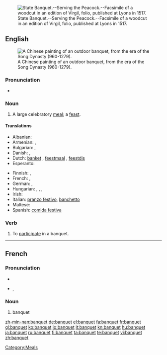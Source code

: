 [[Image:State Banquet Serving the Peacock Fac simile of a Woodcut in an edition of Virgil folio published at Lyons in 1517.png|thumb|right|State Banquet.--Serving the Peacock.--Facsimile of a woodcut in an edition of Virgil, folio, published at Lyons in 1517.]]
==English==
[[Image:Song Dynasty Elegant Party.JPG|thumb|right|A Chinese painting of an outdoor banquet, from the era of the Song Dynasty (960-1279).]]

===Pronunciation===
* {{audio|en-us-banquet.ogg|Audio (US)}}

===Noun===
{{en-noun}}

# A large celebratory [[meal]]; a [[feast]].

====Translations====
{{trans-top|a large celebratory meal; a feast}}
* Albanian: {{t+|sq|banket|xs=Albanian}}
* Armenian: {{t-|hy|խնջույք|tr=xnǰuyk’|sc=Armn|xs=Armenian}}, {{t-|hy|քեֆ|tr=k’ef|sc=Armn|xs=Armenian}}
* Bulgarian: {{t|bg|банкет|sc=Cyrl}},  {{t+|bg|пир|sc=Cyrl}}
* Danish: {{t+|da|middag}}, {{t-|da|banket}}
* Dutch: [[banket]] {{n}}, [[feestmaal]] {{n}}, [[feestdis]] {{m}}
* Esperanto: {{t-|eo|bankedo|xs=Esperanto}}
{{trans-mid}}
* Finnish: {{t-|fi|juhla-ateria}}, {{t-|fi|banketti}}
* French: {{t+|fr|banquet|m}}, {{t+|fr|festin|m}}
* German: {{t+|de|Festmahl|n}}, {{t+|de|Bankett|n}}
* Hungarian: {{t-|hu|bankett}}, {{t|hu|díszebéd}}, {{t-|hu|díszvacsora}}, {{t+|hu|lakoma}}
* Irish: {{t-|ga|fleá|f|xs=Irish}}
* Italian: [[pranzo festivo]], [[banchetto]]
* Maltese: {{t|mt|ikla |f|xs=Maltese}}
* Spanish: [[comida festiva]] {{f}}
{{trans-bottom}}

===Verb===
{{en-verb|banquets|banqueting|banqueted|banqueted}}

# To [[participate]] in a banquet.

[[Category:Meals]]

----

==French==

===Pronunciation===
* {{audio|Fr-banquet.ogg|audio}}
* {{IPA|/bɑ̃.kɛ/|lang=fr}}, {{SAMPA|/bA~.kE/}}

===Noun===
{{fr-noun|m}}

# banquet

[[zh-min-nan:banquet]]
[[de:banquet]]
[[el:banquet]]
[[fa:banquet]]
[[fr:banquet]]
[[gl:banquet]]
[[ko:banquet]]
[[io:banquet]]
[[it:banquet]]
[[kn:banquet]]
[[hu:banquet]]
[[ja:banquet]]
[[ru:banquet]]
[[fi:banquet]]
[[ta:banquet]]
[[te:banquet]]
[[vi:banquet]]
[[zh:banquet]]
